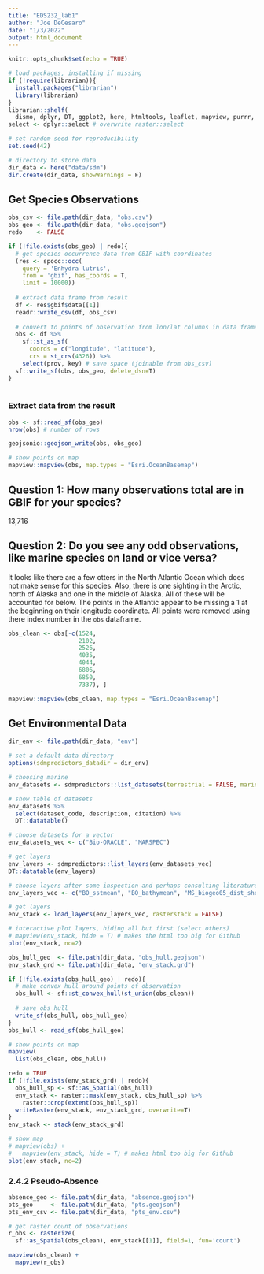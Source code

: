 ```yaml
---
title: "EDS232_lab1"
author: "Joe DeCesaro"
date: "1/3/2022"
output: html_document
---
```


```r
knitr::opts_chunk$set(echo = TRUE)
```

```r
# load packages, installing if missing
if (!require(librarian)){
  install.packages("librarian")
  library(librarian)
}
librarian::shelf(
  dismo, dplyr, DT, ggplot2, here, htmltools, leaflet, mapview, purrr, raster, readr, rgbif, rgdal, rJava, sdmpredictors, sf, spocc, tidyr, geojsonio)
select <- dplyr::select # overwrite raster::select

# set random seed for reproducibility
set.seed(42)

# directory to store data
dir_data <- here("data/sdm")
dir.create(dir_data, showWarnings = F)
```

## Get Species Observations
```r
obs_csv <- file.path(dir_data, "obs.csv")
obs_geo <- file.path(dir_data, "obs.geojson")
redo    <- FALSE

if (!file.exists(obs_geo) | redo){
  # get species occurrence data from GBIF with coordinates
  (res <- spocc::occ(
    query = 'Enhydra lutris', 
    from = 'gbif', has_coords = T,
    limit = 10000))
  
  # extract data frame from result
  df <- res$gbif$data[[1]] 
  readr::write_csv(df, obs_csv)
  
  # convert to points of observation from lon/lat columns in data frame
  obs <- df %>% 
    sf::st_as_sf(
      coords = c("longitude", "latitude"),
      crs = st_crs(4326)) %>% 
    select(prov, key) # save space (joinable from obs_csv)
  sf::write_sf(obs, obs_geo, delete_dsn=T)
}
   
```

### Extract data from the result
```r
obs <- sf::read_sf(obs_geo)
nrow(obs) # number of rows
```

```r
geojsonio::geojson_write(obs, obs_geo)
```


```r
# show points on map
mapview::mapview(obs, map.types = "Esri.OceanBasemap")
```

## Question 1: How many observations total are in GBIF for your species?
13,716

## Question 2: Do you see any odd observations, like marine species on land or vice versa?
It looks like there are a few otters in the North Atlantic Ocean which does not make sense for this species. Also, there is one sighting in the Arctic, north of Alaska and one in the middle of Alaska. All of these will be accounted for below. The points in the Atlantic appear to be missing a 1 at the beginning on their longitude coordinate. All points were removed using there index number in the `obs` dataframe.

```r
obs_clean <- obs[-c(1524, 
                    2102, 
                    2526, 
                    4035,
                    4044,
                    6806,
                    6850, 
                    7337), ] 
```


```r
mapview::mapview(obs_clean, map.types = "Esri.OceanBasemap")

```

## Get Environmental Data
```r
dir_env <- file.path(dir_data, "env")

# set a default data directory
options(sdmpredictors_datadir = dir_env)

# choosing marine
env_datasets <- sdmpredictors::list_datasets(terrestrial = FALSE, marine = TRUE)

# show table of datasets
env_datasets %>% 
  select(dataset_code, description, citation) %>% 
  DT::datatable()
```

```r
# choose datasets for a vector
env_datasets_vec <- c("Bio-ORACLE", "MARSPEC")

# get layers
env_layers <- sdmpredictors::list_layers(env_datasets_vec)
DT::datatable(env_layers)
```


```r
# choose layers after some inspection and perhaps consulting literature 
env_layers_vec <- c("BO_sstmean", "BO_bathymean", "MS_biogeo05_dist_shore_5m", "BO2_carbonphytomean_bdmean", "BO_parmean", "BO_ph")

# get layers
env_stack <- load_layers(env_layers_vec, rasterstack = FALSE)

# interactive plot layers, hiding all but first (select others)
# mapview(env_stack, hide = T) # makes the html too big for Github
plot(env_stack, nc=2)
```

```r
obs_hull_geo  <- file.path(dir_data, "obs_hull.geojson")
env_stack_grd <- file.path(dir_data, "env_stack.grd")

if (!file.exists(obs_hull_geo) | redo){
  # make convex hull around points of observation
  obs_hull <- sf::st_convex_hull(st_union(obs_clean))
  
  # save obs hull
  write_sf(obs_hull, obs_hull_geo)
}
obs_hull <- read_sf(obs_hull_geo)

# show points on map
mapview(
  list(obs_clean, obs_hull))
```

```r
redo = TRUE
if (!file.exists(env_stack_grd) | redo){
  obs_hull_sp <- sf::as_Spatial(obs_hull)
  env_stack <- raster::mask(env_stack, obs_hull_sp) %>% 
    raster::crop(extent(obs_hull_sp))
  writeRaster(env_stack, env_stack_grd, overwrite=T)  
}
env_stack <- stack(env_stack_grd)

# show map
# mapview(obs) + 
#   mapview(env_stack, hide = T) # makes html too big for Github
plot(env_stack, nc=2)
```


### 2.4.2 Pseudo-Absence
```r
absence_geo <- file.path(dir_data, "absence.geojson")
pts_geo     <- file.path(dir_data, "pts.geojson")
pts_env_csv <- file.path(dir_data, "pts_env.csv")

# get raster count of observations
r_obs <- rasterize(
  sf::as_Spatial(obs_clean), env_stack[[1]], field=1, fun='count')

mapview(obs_clean) +
  mapview(r_obs)
```

